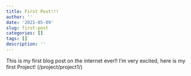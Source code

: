 ```yaml
---
title: First Post!!!
author: ''
date: '2021-05-09'
slug: first-post
categories: []
tags: []
description: ''
---
```

This is my first blog post on the internet ever!! I'm very excited, here is my first Project!
(/project/project1/)